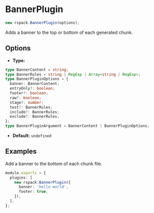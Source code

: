 
# BannerPlugin

```js
new rspack.BannerPlugin(options);
```

Adds a banner to the top or bottom of each generated chunk.

## Options

- **Type:**

```ts
type BannerContent = string;
type BannerRules = string | RegExp | Array<string | RegExp>;
type BannerPluginOptions = {
  banner: BannerContent;
  entryOnly?: boolean;
  footer?: boolean;
  raw?: boolean;
  stage?: number;
  test?: BannerRules;
  include?: BannerRules;
  exclude?: BannerRules;
};
type BannerPluginArgument = BannerContent | BannerPluginOptions;
```

- **Default:** `undefined`

<Table
  header={[
    {
      name: 'Name',
      key: 'name',
    },
    {
      name: 'Type',
      key: 'type',
    },
    {
      name: 'Default',
      key: 'default',
    },
    {
      name: 'Description',
      key: 'description',
    },
  ]}
  body={[
    {
      name: '`banner`',
      type: '`string`',
      default: 'undefined',
      description: 'Specifies the banner, it will be wrapped in a comment.',
    },
    {
      name: '`entryOnly`',
      type: '`boolean|undefined`',
      default: 'undefined',
      description:
        'If true, the banner will only be added to the entry chunks.',
    },
    {
      name: '`footer`',
      type: '`boolean|undefined`',
      default: 'undefined',
      description: 'If true, banner will be placed at the end of the output.',
    },
    {
      name: '`raw`',
      type: '`boolean|undefined`',
      default: 'undefined',
      description: 'If true, banner will not be wrapped in a comment.',
    },
    {
      name: '`stage`',
      type: '`number|undefined`',
      default: '`PROCESS_ASSETS_STAGE_ADDITIONS`(-100)',
      description:
        'The stage of the compilation in which the banner should be injected.',
    },
    {
      name: '`test`',
      type: '`BannerRules|undefined`',
      default: 'undefined',
      description: 'Include all modules that pass test assertion.',
    },
    {
      name: '`include`',
      type: '`BannerRules|undefined`',
      default: 'undefined',
      description: 'Include all modules matching any of these conditions.',
    },
    {
      name: '`exclude`',
      type: '`BannerRules|undefined`',
      default: 'undefined',
      description: 'Exclude all modules matching any of these conditions.',
    },
  ]}
/>

## Examples

Add a banner to the bottom of each chunk file.

```ts title="rspack.config.js"
module.exports = {
  plugins: [
    new rspack.BannerPlugin({
      banner: 'hello world',
      footer: true,
    }),
  ],
};
```
